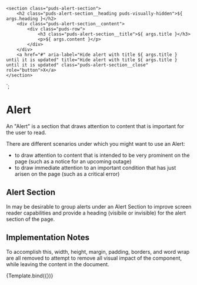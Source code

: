 
<Meta title="Components/Alert" component="Alert" />

    <section class="puds-alert-section">
        <h2 class="puds-alert-section__heading puds-visually-hidden">${ args.heading }</h2>
        <div class="puds-alert-section__content">
            <div class="puds-row">
                <h3 class="puds-alert-section__title">${ args.title }</h3>
                <p>${ args.content }</p>
            </div>
        </div>
        <a href="#" aria-label="Hide alert with title ${ args.title } until it is updated" title="Hide alert with title ${ args.title } until it is updated" class="puds-alert-section__close" role="button">X</a>
    </section>
`;

# Alert

An "Alert" is a section that draws attention to content that is important for the user to read.

There are different scenarios under which you might want to use an Alert:

* to draw attention to content that is intended to be very prominent on the page (such as a notice for an upcoming outage)
* to draw immediate attention to an important condition that has just arisen on the page (such as a critical error)

## Alert Section

In may be desirable to group alerts under an Alert Section to improve screen reader capabilities and provide a 
heading (visibile or invisible) for the alert section of the page.

## Implementation Notes

To accomplish this, width, height, margin, padding, borders, and word wrap are all removed to attempt to remove 
all visual impact of the component, while leaving the content in the document.

<Canvas>
    <Story name="Basic" args={{
        heading: "Alerts",
        title: "Alert Title",
        content: "This is the content of the alert.  It can be a simple paragraph or something more complex."
    }}>
      {Template.bind({})}
    </Story>
</Canvas>


